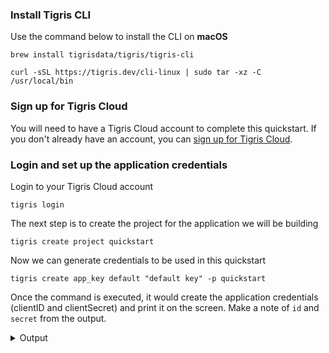 

### Install Tigris CLI

Use the command below to install the CLI on **macOS**

<Tabs>
<TabItem value="macos" label="macOS">

```shell
brew install tigrisdata/tigris/tigris-cli
```

</TabItem>

<TabItem value="linux" label="linux">

```shell
curl -sSL https://tigris.dev/cli-linux | sudo tar -xz -C /usr/local/bin
```

</TabItem>
</Tabs>

### Sign up for Tigris Cloud

You will need to have a Tigris Cloud account to complete this quickstart. If you
don't already have an account, you can <a href={tigrisConfig.signupUrl}>sign up
for Tigris Cloud</a>.

### Login and set up the application credentials

Login to your Tigris Cloud account

```shell
tigris login
```

The next step is to create the project for the application we will be building

```shell
tigris create project quickstart
```

Now we can generate credentials to be used in this quickstart

```shell
tigris create app_key default "default key" -p quickstart
```

Once the command is executed, it would create the application credentials
(clientID and clientSecret) and print it on the screen. Make a note of `id` and
`secret` from the output.

<details>
<summary>Output</summary>

```json
{
  "id": "your_client_id_here",
  "name": "default",
  "description": "default key",
  "secret": "your_client_secret_here",
  "created_at": 1666248043000,
  "created_by": "google-oauth2|xxx",
  "project": "quickstart"
}
```

</details>
